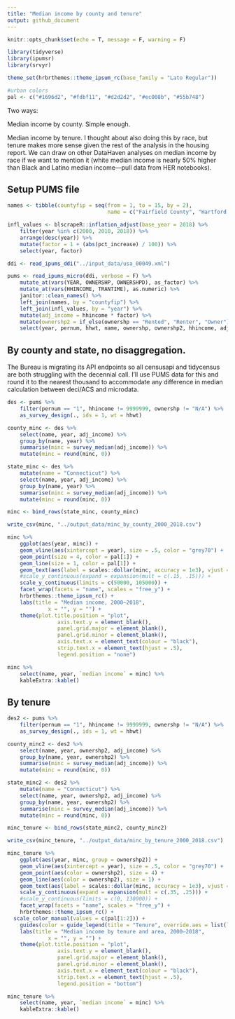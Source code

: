 ```yaml
---
title: "Median income by county and tenure"
output: github_document
---
```


```r
knitr::opts_chunk$set(echo = T, message = F, warning = F)
```

```r
library(tidyverse)
library(ipumsr)
library(srvyr)
```

```r
theme_set(hrbrthemes::theme_ipsum_rc(base_family = "Lato Regular"))

#urban colors
pal <- c("#1696d2", "#fdbf11", "#d2d2d2", "#ec008b", "#55b748")
```

Two ways: 

Median income by county. Simple enough.

Median income by tenure. I thought about also doing this by race, but tenure makes more sense given the rest of the analysis in the housing report. We can draw on other DataHaven analyses on median income by race if we want to mention it (white median income is nearly 50% higher than Black and Latino median income—pull data from HER notebooks).

## Setup PUMS file

```r
names <- tibble(countyfip = seq(from = 1, to = 15, by = 2),
								name = c("Fairfield County", "Hartford County", "Litchfield County", "Middlesex County", "New Haven County", "New London County", "Tolland County", "Windham County"))

infl_values <- blscrapeR::inflation_adjust(base_year = 2018) %>% 
	filter(year %in% c(2000, 2010, 2018)) %>% 
	arrange(desc(year)) %>% 
	mutate(factor = 1 + (abs(pct_increase) / 100)) %>% 
	select(year, factor)

ddi <- read_ipums_ddi("../input_data/usa_00049.xml")

pums <- read_ipums_micro(ddi, verbose = F) %>% 
	mutate_at(vars(YEAR, OWNERSHP, OWNERSHPD), as_factor) %>% 
	mutate_at(vars(HHINCOME, TRANTIME), as.numeric) %>% 
	janitor::clean_names() %>% 
	left_join(names, by = "countyfip") %>% 
	left_join(infl_values, by = "year") %>% 
	mutate(adj_income = hhincome * factor) %>% 
	mutate(ownershp2 = if_else(ownershp == "Rented", "Renter", "Owner")) %>% 
	select(year, pernum, hhwt, name, ownershp, ownershp2, hhincome, adj_income)
```

## By county and state, no disaggregation.

The Bureau is migrating its API endpoints so all censusapi and tidycensus are both struggling with the decennial call. I'll use PUMS data for this and round it to the nearest thousand to accommodate any difference in median calculation between deci/ACS and microdata.

```r
des <- pums %>%
	filter(pernum == "1", hhincome != 9999999, ownershp != "N/A") %>% 
	as_survey_design(., ids = 1, wt = hhwt)

county_minc <- des %>%
	select(name, year, adj_income) %>% 
	group_by(name, year) %>% 
	summarise(minc = survey_median(adj_income)) %>% 
	mutate(minc = round(minc, 0))

state_minc <- des %>% 
	mutate(name = "Connecticut") %>% 
	select(name, year, adj_income) %>% 
	group_by(name, year) %>% 
	summarise(minc = survey_median(adj_income)) %>% 
	mutate(minc = round(minc, 0))

minc <- bind_rows(state_minc, county_minc)

write_csv(minc, "../output_data/minc_by_county_2000_2018.csv")
```

```r
minc %>% 
	ggplot(aes(year, minc)) +
	geom_vline(aes(xintercept = year), size = .5, color = "grey70") +
	geom_point(size = 4, color = pal[1]) +
	geom_line(size = 1, color = pal[1]) +
	geom_text(aes(label = scales::dollar(minc, accuracy = 1e3), vjust = 1.6, family = "Lato Regular", nudge_y = -500)) +
	#scale_y_continuous(expand = expansion(mult = c(.15, .15))) +
	scale_y_continuous(limits = c(50000, 105000)) +
	facet_wrap(facets = "name", scales = "free_y") +
	hrbrthemes::theme_ipsum_rc() +
	labs(title = "Median income, 2000–2018",
			 x = "", y = "") +
	theme(plot.title.position = "plot",
				axis.text.y = element_blank(),
				panel.grid.major = element_blank(),
				panel.grid.minor = element_blank(),
				axis.text.x = element_text(colour = "black"),
				strip.text.x = element_text(hjust = .5),
				legend.position = "none")
```

```r
minc %>% 
	select(name, year, `median income` = minc) %>% 
	kableExtra::kable()
```

## By tenure

```r
des2 <- pums %>%
	filter(pernum == "1", hhincome != 9999999, ownershp != "N/A") %>% 
	as_survey_design(., ids = 1, wt = hhwt)

county_minc2 <- des2 %>%
	select(name, year, ownershp2, adj_income) %>% 
	group_by(name, year, ownershp2) %>% 
	summarise(minc = survey_median(adj_income)) %>% 
	mutate(minc = round(minc, 0))

state_minc2 <- des2 %>% 
	mutate(name = "Connecticut") %>% 
	select(name, year, ownershp2, adj_income) %>% 
	group_by(name, year, ownershp2) %>% 
	summarise(minc = survey_median(adj_income)) %>% 
	mutate(minc = round(minc, 0))

minc_tenure <- bind_rows(state_minc2, county_minc2)

write_csv(minc_tenure, "../output_data/minc_by_tenure_2000_2018.csv")
```

```r
minc_tenure %>% 
	ggplot(aes(year, minc, group = ownershp2)) +
	geom_vline(aes(xintercept = year), size = .5, color = "grey70") +
	geom_point(aes(color = ownershp2), size = 4) +
	geom_line(aes(color = ownershp2), size = 1) +
	geom_text(aes(label = scales::dollar(minc, accuracy = 1e3), vjust = 1.6, family = "Lato Regular")) +
	scale_y_continuous(expand = expansion(mult = c(.35, .25))) +
	#scale_y_continuous(limits = c(0, 130000)) +
	facet_wrap(facets = "name", scales = "free_y") +
	hrbrthemes::theme_ipsum_rc() +
  scale_color_manual(values = c(pal[1:2])) +
	guides(color = guide_legend(title = "Tenure", override.aes = list(linetype = 0))) +
	labs(title = "Median income by tenure and area, 2000–2018",
			 x = "", y = "") +
	theme(plot.title.position = "plot",
				axis.text.y = element_blank(),
				panel.grid.major = element_blank(),
				panel.grid.minor = element_blank(),
				axis.text.x = element_text(colour = "black"),
				strip.text.x = element_text(hjust = .5),
				legend.position = "bottom")
```

```r
minc_tenure %>% 
	select(name, year, `median income` = minc) %>% 
	kableExtra::kable()
```